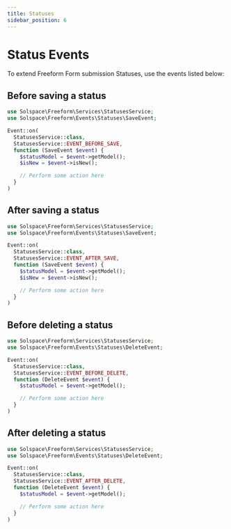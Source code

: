 ```yaml
---
title: Statuses
sidebar_position: 6
---
```


# Status Events

To extend Freeform Form submission Statuses, use the events listed below:

## Before saving a status

```php showLineNumbers
use Solspace\Freeform\Services\StatusesService;
use Solspace\Freeform\Events\Statuses\SaveEvent;

Event::on(
  StatusesService::class,
  StatusesService::EVENT_BEFORE_SAVE,
  function (SaveEvent $event) {
    $statusModel = $event->getModel();
    $isNew = $event->isNew();

    // Perform some action here
  }
)
```

## After saving a status

```php showLineNumbers
use Solspace\Freeform\Services\StatusesService;
use Solspace\Freeform\Events\Statuses\SaveEvent;

Event::on(
  StatusesService::class,
  StatusesService::EVENT_AFTER_SAVE,
  function (SaveEvent $event) {
    $statusModel = $event->getModel();
    $isNew = $event->isNew();

    // Perform some action here
  }
)
```

## Before deleting a status

```php showLineNumbers
use Solspace\Freeform\Services\StatusesService;
use Solspace\Freeform\Events\Statuses\DeleteEvent;

Event::on(
  StatusesService::class,
  StatusesService::EVENT_BEFORE_DELETE,
  function (DeleteEvent $event) {
    $statusModel = $event->getModel();

    // Perform some action here
  }
)
```

## After deleting a status

```php showLineNumbers
use Solspace\Freeform\Services\StatusesService;
use Solspace\Freeform\Events\Statuses\DeleteEvent;

Event::on(
  StatusesService::class,
  StatusesService::EVENT_AFTER_DELETE,
  function (DeleteEvent $event) {
    $statusModel = $event->getModel();

    // Perform some action here
  }
)
```
